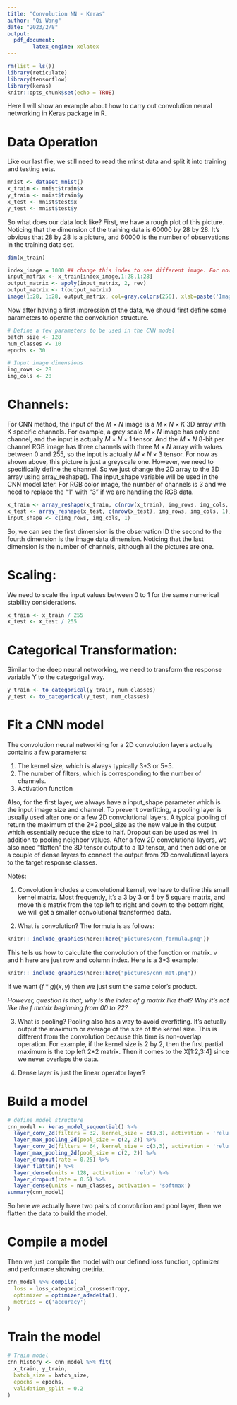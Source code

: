 ```yaml
---
title: "Convolution NN - Keras"
author: "Qi Wang"
date: "2023/2/8"
output: 
  pdf_document:
        latex_engine: xelatex   
---
```


```r
rm(list = ls())
library(reticulate)
library(tensorflow)
library(keras)
knitr::opts_chunk$set(echo = TRUE)
```

Here I will show an example about how to carry out convolution neural networking in Keras package in R.

# Data Operation

Like our last file, we still need to read the minst data and split it into training and testing sets.
```r
mnist <- dataset_mnist()
x_train <- mnist$train$x
y_train <- mnist$train$y
x_test <- mnist$test$x
y_test <- mnist$test$y
```

So what does our data look like? First, we have a rough plot of this picture. Noticing that the dimension of the training data is 60000 by 28 by 28. It's obvious that 28 by 28 is a picture, and 60000 is the number of observations in the training data set.
```r
dim(x_train)
```

```r
index_image = 1000 ## change this index to see different image. For now, we see the 1000th picture
input_matrix <- x_train[index_image,1:28,1:28]
output_matrix <- apply(input_matrix, 2, rev)
output_matrix <- t(output_matrix)
image(1:28, 1:28, output_matrix, col=gray.colors(256), xlab=paste('Image for digit of: ', y_train[index_image]), ylab="")

```
Now after having a first impression of the data, we should first define some parameters to operate the convolution structure.

```r
# Define a few parameters to be used in the CNN model
batch_size <- 128
num_classes <- 10
epochs <- 30

# Input image dimensions
img_rows <- 28
img_cols <- 28
```


# Channels:

For CNN method, the input of the $M\times N$ image is a $M\times N\times K$ 3D array with K specific channels. For example, a grey scale $M\times N$ image has only one channel, and the input is actually $M\times N\times 1$ tensor. And the $M\times N$ 8-bit per channel RGB image has three channels with three $M\times N$ array with values between 0 and 255, so the input is actually $M\times N \times 3$ tensor. For now as shown above, this picture is just a greyscale one. However, we need to specifically define the channel. So we just change the 2D array to the 3D array using array_reshape(). The input_shape variable will be used in the CNN model later. For RGB color image, the number of channels is 3 and we need to replace the "1" with "3" if we are handling the RGB data.

```r
x_train <- array_reshape(x_train, c(nrow(x_train), img_rows, img_cols, 1))
x_test <- array_reshape(x_test, c(nrow(x_test), img_rows, img_cols, 1))
input_shape <- c(img_rows, img_cols, 1)
```

So, we can see the first dimension is the observation ID the second to the fourth dimension is the image data dimension. Noticing that the last dimension is the number of channels, although all the pictures are one.

# Scaling:

We need to scale the input values between 0 to 1 for the same numerical stability considerations.

```r
x_train <- x_train / 255
x_test <- x_test / 255
```


# Categorical Transformation:

Similar to the deep neural networking, we need to transform the response variable Y to the categorigal way.

```r
y_train <- to_categorical(y_train, num_classes)
y_test <- to_categorical(y_test, num_classes)
```



# Fit a CNN model

The convolution neural networking for a 2D convolution layers actually contains a few parameters:

1. The kernel size, which is always typically 3\*3 or 5\*5. 
2. The number of filters, which is corresponding to the number of channels. 
3. Activation function

Also, for the first layer, we always have a input_shape parameter which is the input image size and channel. To prevent overfitting, a pooling layer is usually used after one or a few 2D convolutional layers. A typical pooling of return the maximum of the 2*2 pool_size as the new value in the output which essentially reduce the size to half. Dropout can be used as well in addition to pooling neighbor values. After a few 2D convolutional layers, we also need "flatten" the 3D tensor output to a 1D tensor, and then add one or a couple of dense layers to connect the output from 2D convolutional layers to the target response classes.


Notes:

1. Convolution includes a convolutional kernel, we have to define this small kernel matrix. Most frequently, it's a 3 by 3 or 5 by 5 square matrix, and move this matrix from the top left to right and down to the bottom right, we will get a smaller convolutional transformed data. 

2. What is convolution? The formula is as follows:

```r
knitr:: include_graphics(here::here("pictures/cnn_formula.png"))
```
This tells us how to calculate the convolution of the function or matrix. v and h here are just row and column index. Here is a 3*3 example:

```r
knitr:: include_graphics(here::here("pictures/cnn_mat.png"))
```

If we want $(f*g)(x,y)$ then we just sum the same color's product. 

*However, question is that, why is the index of g matrix like that? Why it's not like the f matrix beginning from 00 to 22?*


3. What is pooling? Pooling also has a way to avoid overfitting. It's actually output the maximum or average of the size of the kernel size. This is different from the convolution because this time is non-overlap operation. For example, if the kernel size is 2 by 2, then the first partial maximum is the top left 2*2 matrix. Then it comes to the X[1:2,3:4] since we never overlaps the data.


4. Dense layer is just the linear operator layer?


# Build a model

```r
# define model structure 
cnn_model <- keras_model_sequential() %>%
  layer_conv_2d(filters = 32, kernel_size = c(3,3), activation = 'relu', input_shape = input_shape) %>% 
  layer_max_pooling_2d(pool_size = c(2, 2)) %>% 
  layer_conv_2d(filters = 64, kernel_size = c(3,3), activation = 'relu') %>% 
  layer_max_pooling_2d(pool_size = c(2, 2)) %>% 
  layer_dropout(rate = 0.25) %>% 
  layer_flatten() %>% 
  layer_dense(units = 128, activation = 'relu') %>% 
  layer_dropout(rate = 0.5) %>% 
  layer_dense(units = num_classes, activation = 'softmax')
summary(cnn_model)
```
So here we actually have two pairs of convolution and pool layer, then we flatten the data to build the model.

# Compile a model

Then we just compile the model with our defined loss function, optimizer and performace showing cretiria.
```r
cnn_model %>% compile(
  loss = loss_categorical_crossentropy,
  optimizer = optimizer_adadelta(),
  metrics = c('accuracy')
)
```

# Train the model

```r
# Train model
cnn_history <- cnn_model %>% fit(
  x_train, y_train,
  batch_size = batch_size,
  epochs = epochs,
  validation_split = 0.2
)
```




